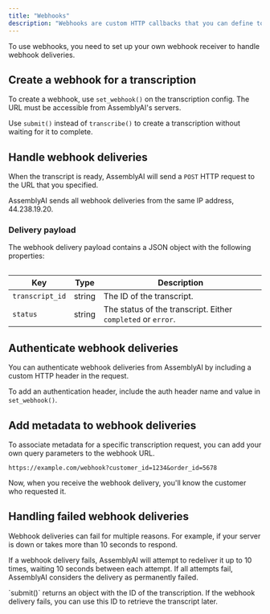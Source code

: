 ```yaml
---
title: "Webhooks"
description: "Webhooks are custom HTTP callbacks that you can define to get notified when your transcripts are ready."
---
```


To use webhooks, you need to set up your own webhook receiver to handle webhook deliveries.

## Create a webhook for a transcription[​](#create-a-webhook-for-a-transcription "Direct link to Create a webhook for a transcription")

To create a webhook, use `set_webhook()` on the transcription config. The URL must be accessible from AssemblyAI's servers.

Use `submit()` instead of `transcribe()` to create a transcription without waiting for it to complete.

## Handle webhook deliveries[​](#handle-webhook-deliveries "Direct link to Handle webhook deliveries")

When the transcript is ready, AssemblyAI will send a `POST` HTTP request to the URL that you specified.

<Note>
  AssemblyAI sends all webhook deliveries from the same IP address, 44.238.19.20.
</Note>

### Delivery payload[​](#delivery-payload "Direct link to Delivery payload")

The webhook delivery payload contains a JSON object with the following properties:

```
```

| Key             | Type   | Description                                                  |
| --------------- | ------ | ------------------------------------------------------------ |
| `transcript_id` | string | The ID of the transcript.                                    |
| `status`        | string | The status of the transcript. Either `completed` or `error`. |

## Authenticate webhook deliveries[​](#authenticate-webhook-deliveries "Direct link to Authenticate webhook deliveries")

You can authenticate webhook deliveries from AssemblyAI by including a custom HTTP header in the request.

To add an authentication header, include the auth header name and value in `set_webhook()`.

## Add metadata to webhook deliveries[​](#add-metadata-to-webhook-deliveries "Direct link to Add metadata to webhook deliveries")

To associate metadata for a specific transcription request, you can add your own query parameters to the webhook URL.

```
https://example.com/webhook?customer_id=1234&order_id=5678
```

Now, when you receive the webhook delivery, you'll know the customer who requested it.

## Handling failed webhook deliveries[​](#handling-failed-webhook-deliveries "Direct link to Handling failed webhook deliveries")

Webhook deliveries can fail for multiple reasons. For example, if your server is down or takes more than 10 seconds to respond.

If a webhook delivery fails, AssemblyAI will attempt to redeliver it up to 10 times, waiting 10 seconds between each attempt. If all attempts fail, AssemblyAI considers the delivery as permanently failed.

<Check>
  `submit()` returns an object with the ID of the transcription. If the webhook delivery fails, you can use this ID to retrieve the transcript later.
</Check>
